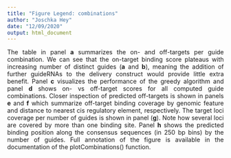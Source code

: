 ```yaml
---
title: "Figure Legend: combinations"
author: "Joschka Hey"
date: "12/09/2020"
output: html_document
---
```


<style>
body {
text-align: justify;
}
</style>


The table in panel **a** summarizes the on- and off-targets per guide combination. We can see that the on-target binding score plateaus with increasing number of distinct guides (**a** and **b**), meaning the addition of further guideRNAs to the delivery construct would provide little extra benefit. Panel **c** visualizes the performance of the greedy algorithm and panel **d** shows on- vs off-target scores for all computed guide combinations. Closer inspection of predicted off-targets is shown in panels **e** and **f** which summarize off-target binding coverage by genomic feature and distance to nearest cis regulatory element, respectively. The target loci coverage per number of guides is shown in panel (**g**). Note how several loci are covered by more than one binding site. Panel **h** shows the predicted binding position along the consensus sequences (in 250 bp bins) by the number of guides. Full annotation of the figure is available in the documentation of the plotCombinations() function.



